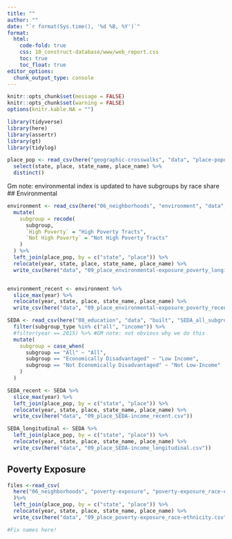 ```yaml
---
title: ""
author: ""
date: "`r format(Sys.time(), '%d %B, %Y')`"
format:
  html:
    code-fold: true
    css: 10_construct-database/www/web_report.css
    toc: true
    toc_float: true
editor_options: 
  chunk_output_type: console
---
```


<style>
@import url('https://fonts.googleapis.com/css?family=Lato&display=swap');
</style>

<link rel="stylesheet" href="//fonts.googleapis.com/css?family=Lato" />

```r
knitr::opts_chunk$set(message = FALSE)
knitr::opts_chunk$set(warning = FALSE)
options(knitr.kable.NA = "")

```

```r
library(tidyverse)
library(here)
library(assertr)
library(gt)
library(tidylog)

```

```r
place_pop <- read_csv(here("geographic-crosswalks", "data", "place-populations.csv")) %>%
  select(state, place, state_name, place_name) %>%
  distinct()

```

Gm note: environmental index is updated to have subgroups by race share
## Environmental

```r
environment <- read_csv(here("06_neighborhoods", "environment", "data", "output", "environment_place_sub_all.csv"), guess_max = 5000) %>%
  mutate(
    subgroup = recode(
      subgroup,
      `High Poverty` = "High Poverty Tracts",
      `Not High Poverty` = "Not High Poverty Tracts"
    )
  ) %>% 
  left_join(place_pop, by = c("state", "place")) %>%
  relocate(year, state, place, state_name, place_name) %>%
  write_csv(here("data", "09_place_environmental-exposure_poverty_longitudinal.csv"))


environment_recent <- environment %>%
  slice_max(year) %>%
  relocate(year, state, place, state_name, place_name) %>%
  write_csv(here("data", "09_place_environmental-exposure_poverty_recent.csv"))

```

```r
SEDA <- read_csv(here("08_education", "data", "built", "SEDA_all_subgroups_city.csv")) %>%
  filter(subgroup_type %in% c("all", "income")) %>%
  #filter(year == 2015) %>% #GM note: not obvious why we do this 
  mutate(
    subgroup = case_when(
      subgroup == "All" ~ "All",
      subgroup == "Economically Disadvantaged" ~ "Low Income",
      subgroup == "Not Economically Disadvantaged" ~ "Not Low-Income"
    )
  )

SEDA_recent <- SEDA %>%
  slice_max(year) %>%
  left_join(place_pop, by = c("state", "place")) %>%
  relocate(year, state, place, state_name, place_name) %>%
  write_csv(here("data", "09_place_SEDA-income_recent.csv"))

SEDA_longitudinal <- SEDA %>%
  left_join(place_pop, by = c("state", "place")) %>%
  relocate(year, state, place, state_name, place_name) %>%
  write_csv(here("data", "09_place_SEDA-income_longitudinal.csv"))

```

## Poverty Exposure

```r
files <-read_csv(
  here("06_neighborhoods", "poverty-exposure", "poverty-exposure_race-ethnicity_city_2021.csv")
  )%>%
  left_join(place_pop, by = c("state", "place")) %>%
  relocate(year, state, place, state_name, place_name) %>%
  write_csv(here("data", "09_place_poverty-exposure_race-ethnicity.csv"))

#Fix names here!
```




